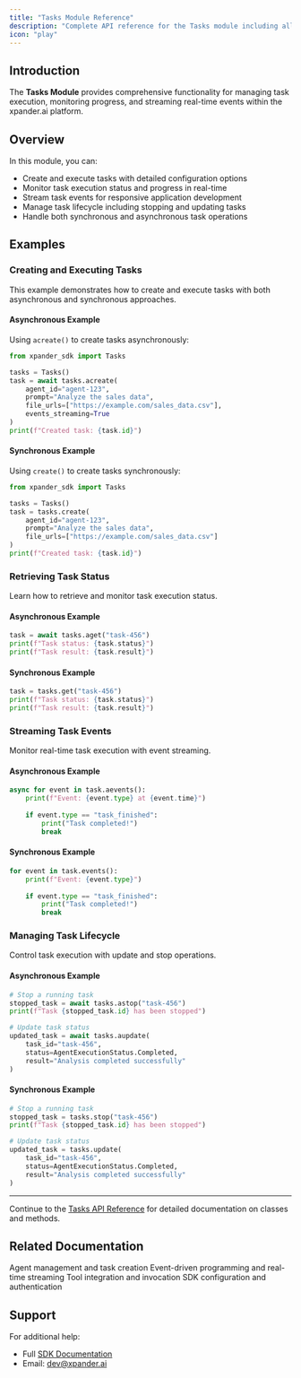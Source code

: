 ```yaml
---
title: "Tasks Module Reference"
description: "Complete API reference for the Tasks module including all classes, methods, properties, and parameters"
icon: "play"
---
```


## Introduction

The **Tasks Module** provides comprehensive functionality for managing task execution, monitoring progress, and streaming real-time events within the xpander.ai platform.

## Overview

In this module, you can:

- Create and execute tasks with detailed configuration options
- Monitor task execution status and progress in real-time
- Stream task events for responsive application development
- Manage task lifecycle including stopping and updating tasks
- Handle both synchronous and asynchronous task operations

## Examples

### Creating and Executing Tasks

This example demonstrates how to create and execute tasks with both asynchronous and synchronous approaches.

#### Asynchronous Example

Using `acreate()` to create tasks asynchronously:

```python
from xpander_sdk import Tasks

tasks = Tasks()
task = await tasks.acreate(
    agent_id="agent-123",
    prompt="Analyze the sales data",
    file_urls=["https://example.com/sales_data.csv"],
    events_streaming=True
)
print(f"Created task: {task.id}")
```

#### Synchronous Example

Using `create()` to create tasks synchronously:

```python
from xpander_sdk import Tasks

tasks = Tasks()
task = tasks.create(
    agent_id="agent-123",
    prompt="Analyze the sales data",
    file_urls=["https://example.com/sales_data.csv"]
)
print(f"Created task: {task.id}")
```

### Retrieving Task Status

Learn how to retrieve and monitor task execution status.

#### Asynchronous Example

```python
task = await tasks.aget("task-456")
print(f"Task status: {task.status}")
print(f"Task result: {task.result}")
```

#### Synchronous Example

```python
task = tasks.get("task-456")
print(f"Task status: {task.status}")
print(f"Task result: {task.result}")
```

### Streaming Task Events

Monitor real-time task execution with event streaming.

#### Asynchronous Example

```python
async for event in task.aevents():
    print(f"Event: {event.type} at {event.time}")
    
    if event.type == "task_finished":
        print("Task completed!")
        break
```

#### Synchronous Example

```python
for event in task.events():
    print(f"Event: {event.type}")
    
    if event.type == "task_finished":
        print("Task completed!")
        break
```

### Managing Task Lifecycle

Control task execution with update and stop operations.

#### Asynchronous Example

```python
# Stop a running task
stopped_task = await tasks.astop("task-456")
print(f"Task {stopped_task.id} has been stopped")

# Update task status
updated_task = await tasks.aupdate(
    task_id="task-456",
    status=AgentExecutionStatus.Completed,
    result="Analysis completed successfully"
)
```

#### Synchronous Example

```python
# Stop a running task
stopped_task = tasks.stop("task-456")
print(f"Task {stopped_task.id} has been stopped")

# Update task status
updated_task = tasks.update(
    task_id="task-456",
    status=AgentExecutionStatus.Completed,
    result="Analysis completed successfully"
)
```

---

Continue to the [Tasks API Reference](/sdk-reference/07-sdk/tasks/api-reference) for detailed documentation on classes and methods.

## Related Documentation

<CardGroup cols={2}>
  <Card title="Agents Module" icon="robot" href="/sdk-reference/07-sdk/agents">
    Agent management and task creation
  </Card>
  <Card title="Events Module" icon="bars-progress" href="/sdk-reference/07-sdk/events">
    Event-driven programming and real-time streaming
  </Card>
  <Card title="Tools Repository" icon="wrench" href="/sdk-reference/07-sdk/tools">
    Tool integration and invocation
  </Card>
  <Card title="Configuration" icon="gear" href="/sdk-reference/07-sdk/configuration">
    SDK configuration and authentication
  </Card>
</CardGroup>

## Support

For additional help:
- Full [SDK Documentation](https://docs.xpander.ai)
- Email: dev@xpander.ai
